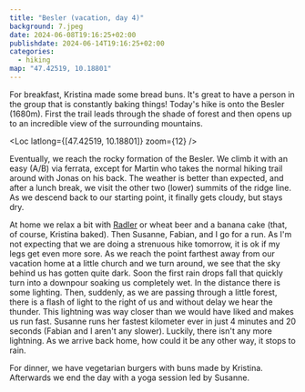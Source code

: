 ```yaml
---
title: "Besler (vacation, day 4)"
background: 7.jpeg
date: 2024-06-08T19:16:25+02:00
publishdate: 2024-06-14T19:16:25+02:00
categories:
  - hiking
map: "47.42519, 10.18801"
---
```


For breakfast, Kristina made some bread buns. It's great to have a person in the
group that is constantly baking things! Today's hike is onto the Besler (1680m).
First the trail leads through the shade of forest and then opens up to an
incredible view of the surrounding mountains.

<Gallery>
  <Rimg src="1.jpeg" alt="Hiking in the Allgäu." />
  <Rimg src="2.jpeg" alt="Hiking in the Allgäu." />
</Gallery>

<Pano src="1.jpeg" alt="" />

<Loc latlong={[47.42519, 10.18801]} zoom={12} />

Eventually, we reach the rocky formation of the Besler. We climb it with an easy
(A/B) via ferrata, except for Martin who takes the normal hiking trail around
with Jonas on his back. The weather is better than expected, and after a lunch
break, we visit the other two (lower) summits of the ridge line. As we descend
back to our starting point, it finally gets cloudy, but stays dry.

<Rimg src="3.jpeg" caption="The Besler." />

<Gallery>
  <Rimg src="4.jpeg" alt="In the Allgäu." />
  <Rimg
    src="5.jpeg"
    caption="View to the lower summits on the ridge line behind
the Besler."
  />
</Gallery>

<Gallery large="true">
  <Rimg src="16.jpeg" caption="In front of the Besler summit cross." />
  <Rimg src="17.jpeg" caption="Lunch break." />
</Gallery>

<Gallery>
  <Rimg src="8.jpeg" alt="Besler ridge line." />
  <Rimg src="7.jpeg" caption="The Besler from the other side." />
</Gallery>

<Gallery large="true">
  <Rimg src="15.jpeg" alt="Besler ridge line." />
  <Rimg src="10.jpeg" alt="Besler rideg line." />
</Gallery>

<Gallery>
  <Rimg src="12.jpeg" alt="Allgäu" />
  <Rimg src="14.jpeg" alt="Allgäu" />
</Gallery>

At home we relax a bit with [Radler](https://en.wikipedia.org/wiki/Shandy#Radler)
or wheat beer and a banana cake (that, of course, Kristina baked). Then Susanne,
Fabian, and I go for a run. As I'm not expecting that we are doing a strenuous
hike tomorrow, it is ok if my legs get even more sore. As we reach the point
farthest away from our vacation home at a little church and we turn around, we
see that the sky behind us has gotten quite dark. Soon the first rain drops fall
that quickly turn into a downpour soaking us completely wet. In the distance
there is some lighting. Then, suddenly, as we are passing through a little
forest, there is a flash of light to the right of us and without delay we hear
the thunder. This lightning was way closer than we would have liked and makes us
run fast. Susanne runs her fastest kilometer ever in just 4 minutes and 20
seconds (Fabian and I aren't any slower). Luckily, there isn't any more
lightning. As we arrive back home, how could it be any other way, it stops to
rain.

For dinner, we have vegetarian burgers with buns made by Kristina. Afterwards we
end the day with a yoga session led by Susanne.

<Rimg src="13.jpeg" alt="" />

<Nextday />
